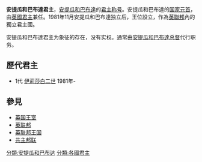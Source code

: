 {{NoteTA
|G1=PoliticiansUK
|1=zh-hk:皇位;zh-tw:王位;
|2=zh-hk:皇國;zh-tw:王國;zh-cn:王国
}}
{{Infobox Monarchy
|border =
|royal_title = 君主
|realm = 安提瓜和巴布達
|native_name = Queen of Antigua and Barbuda 
|coatofarms = Coat of arms of Antigua and Barbuda.svg
|coatofarms_article = 安提瓜和巴布達國徽
|image = Elizabeth II greets NASA GSFC employees, May 8, 2007 edit.jpg
|incumbent = [[伊莉莎白二世|伊莉莎白二世]]
|first_monarch = [[伊莉莎白二世|伊莉莎白二世]]
|date = 1981年
}}
'''安提瓜和巴布達君主'''，[[安提瓜和巴布達|安提瓜和巴布達]]的[[君主|君主]][[称号|称号]]。安提瓜和巴布達的[[国家元首|国家元首]]，由[[英國君主|英國君主]]兼任。1981年11月安提瓜和巴布達独立后，王位設立，作為[[英聯邦|英聯邦]]內的獨立君主國。

安提瓜和巴布達君主为象征的存在，没有实权。通常由[[安提瓜和巴布達总督|安提瓜和巴布達总督]]代行职务。

== 歷代君主 ==
* 1代 [[伊莉莎白二世|伊莉莎白二世]] 1981年-
==參見==
* [[英国王室|英国王室]]
* [[英联邦|英联邦]]
* [[英联邦王国|英联邦王国]]
* [[共主邦联|共主邦联]]

{{君主制}}
{{美洲国家元首}}
{{英联邦王国}}
[[分類:安提瓜和巴布达|分類:安提瓜和巴布达]]
[[分類:各國君主|分類:各國君主]]